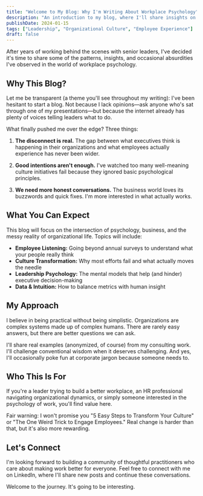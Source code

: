```yaml
---
title: "Welcome to My Blog: Why I'm Writing About Workplace Psychology"
description: "An introduction to my blog, where I'll share insights on employee listening, culture transformation, and the human side of organizational change."
publishDate: 2024-01-15
tags: ["Leadership", "Organizational Culture", "Employee Experience"]
draft: false
---
```


After years of working behind the scenes with senior leaders, I've decided it's time to share some of the patterns, insights, and occasional absurdities I've observed in the world of workplace psychology.

## Why This Blog?

Let me be transparent (a theme you'll see throughout my writing): I've been hesitant to start a blog. Not because I lack opinions—ask anyone who's sat through one of my presentations—but because the internet already has plenty of voices telling leaders what to do.

What finally pushed me over the edge? Three things:

1. **The disconnect is real.** The gap between what executives think is happening in their organizations and what employees actually experience has never been wider.

2. **Good intentions aren't enough.** I've watched too many well-meaning culture initiatives fail because they ignored basic psychological principles.

3. **We need more honest conversations.** The business world loves its buzzwords and quick fixes. I'm more interested in what actually works.

## What You Can Expect

This blog will focus on the intersection of psychology, business, and the messy reality of organizational life. Topics will include:

- **Employee Listening:** Going beyond annual surveys to understand what your people really think
- **Culture Transformation:** Why most efforts fail and what actually moves the needle
- **Leadership Psychology:** The mental models that help (and hinder) executive decision-making
- **Data & Intuition:** How to balance metrics with human insight

## My Approach

I believe in being practical without being simplistic. Organizations are complex systems made up of complex humans. There are rarely easy answers, but there are better questions we can ask.

I'll share real examples (anonymized, of course) from my consulting work. I'll challenge conventional wisdom when it deserves challenging. And yes, I'll occasionally poke fun at corporate jargon because someone needs to.

## Who This Is For

If you're a leader trying to build a better workplace, an HR professional navigating organizational dynamics, or simply someone interested in the psychology of work, you'll find value here.

Fair warning: I won't promise you "5 Easy Steps to Transform Your Culture" or "The One Weird Trick to Engage Employees." Real change is harder than that, but it's also more rewarding.

## Let's Connect

I'm looking forward to building a community of thoughtful practitioners who care about making work better for everyone. Feel free to connect with me on LinkedIn, where I'll share new posts and continue these conversations.

Welcome to the journey. It's going to be interesting.